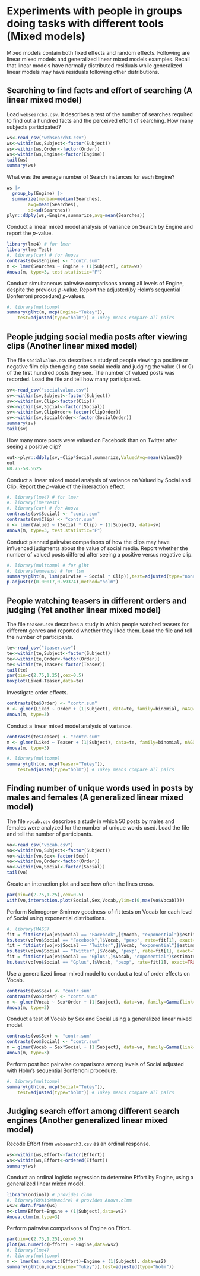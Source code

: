 
# Experiments with people in groups doing tasks with different tools (Mixed models)

Mixed models contain both fixed effects and random effects. Following are linear mixed models and generalized linear mixed models examples. Recall that linear models have normally distributed residuals while generalized linear models may have residuals following other distributions.

## Searching to find facts and effort of searching (A linear mixed model)

Load `websearch3.csv`. It describes a test of the number of searches required to find out a hundred facts and the perceived effort of searching.
How many subjects participated?

```r
ws<-read_csv("websearch3.csv")
ws<-within(ws,Subject<-factor(Subject))
ws<-within(ws,Order<-factor(Order))
ws<-within(ws,Engine<-factor(Engine))
tail(ws)
summary(ws)
```

What was the average number of Search instances for each Engine?

```r
ws |>
  group_by(Engine) |>
  summarize(median=median(Searches),
	    avg=mean(Searches),
	    sd=sd(Searches))
plyr::ddply(ws,~Engine,summarize,avg=mean(Searches))
```

Conduct a linear mixed model analysis of variance on Search by Engine and report the $p$-value.

```r
library(lme4) # for lmer
library(lmerTest)
#. library(car) # for Anova
contrasts(ws$Engine) <- "contr.sum"
m <- lmer(Searches ~ Engine + (1|Subject), data=ws)
Anova(m, type=3, test.statistic="F")
```

Conduct simultaneous pairwise comparisons among all levels of Engine, despite the previous $p$-value. Report the adjusted(by Holm's sequential Bonferroni procedure) $p$-values.

```r
#. library(multcomp)
summary(glht(m, mcp(Engine="Tukey")),
	test=adjusted(type="holm")) # Tukey means compare all pairs
```

## People judging social media posts after viewing clips (Another linear mixed model)

The file `socialvalue.csv` describes a study of people viewing a positive or negative film clip then going onto social media and judging the value (1 or 0) of the first hundred posts they see. The number of valued posts was recorded. Load the file and tell how many participated.

```r
sv<-read_csv("socialvalue.csv")
sv<-within(sv,Subject<-factor(Subject))
sv<-within(sv,Clip<-factor(Clip))
sv<-within(sv,Social<-factor(Social))
sv<-within(sv,ClipOrder<-factor(ClipOrder))
sv<-within(sv,SocialOrder<-factor(SocialOrder))
summary(sv)
tail(sv)
```

How many more posts were valued on Facebook than on Twitter after seeing a positive clip?

```r
out<-plyr::ddply(sv,~Clip*Social,summarize,ValuedAvg=mean(Valued))
out
68.75-58.5625
```

Conduct a linear mixed model analysis of variance on Valued by Social and Clip. Report the $p$-value of the interaction effect.

```r
#. library(lme4) # for lmer
#. library(lmerTest)
#. library(car) # for Anova
contrasts(sv$Social) <- "contr.sum"
contrasts(sv$Clip) <- "contr.sum"
m <- lmer(Valued ~ (Social * Clip) + (1|Subject), data=sv)
Anova(m, type=3, test.statistic="F")
```

Conduct planned pairwise comparisons of how the clips may have influenced judgments about the value of social media. Report whether the number of valued posts differed after seeing a positive versus negative clip.

```r
#. library(multcomp) # for glht
#. library(emmeans) # for lsm
summary(glht(m, lsm(pairwise ~ Social * Clip)),test=adjusted(type="none"))
p.adjust(c(0.00017,0.59374),method="holm")
```

## People watching teasers in different orders and judging (Yet another linear mixed model)

The file `teaser.csv` describes a study in which people watched teasers for different genres and reported whether they liked them. Load the file and tell the number of participants.

```r
te<-read_csv("teaser.csv")
te<-within(te,Subject<-factor(Subject))
te<-within(te,Order<-factor(Order))
te<-within(te,Teaser<-factor(Teaser))
tail(te)
par(pin=c(2.75,1.25),cex=0.5)
boxplot(Liked~Teaser,data=te)
```

Investigate order effects.

```r
contrasts(te$Order) <- "contr.sum"
m <- glmer(Liked ~ Order + (1|Subject), data=te, family=binomial, nAGQ=0)
Anova(m, type=3)
```

Conduct a linear mixed model analysis of variance.

```r
contrasts(te$Teaser) <- "contr.sum"
m <- glmer(Liked ~ Teaser + (1|Subject), data=te, family=binomial, nAGQ=0)
Anova(m, type=3)
```

```r
#. library(multcomp)
summary(glht(m, mcp(Teaser="Tukey")),
	test=adjusted(type="holm")) # Tukey means compare all pairs
```

## Finding number of unique words used in posts by males and females (A generalized linear mixed model)

The file `vocab.csv` describes a study in which 50 posts by males and females were analyzed for the number of unique words used. Load the file and tell the number of participants.

```r
vo<-read_csv("vocab.csv")
vo<-within(vo,Subject<-factor(Subject))
vo<-within(vo,Sex<-factor(Sex))
vo<-within(vo,Order<-factor(Order))
vo<-within(vo,Social<-factor(Social))
tail(vo)
```

Create an interaction plot and see how often the lines cross.

```r
par(pin=c(2.75,1.25),cex=0.5)
with(vo,interaction.plot(Social,Sex,Vocab,ylim=c(0,max(vo$Vocab))))
```

Perform Kolmogorov-Smirnov goodness-of-fit tests on Vocab for each level of Social using exponential distributions.

```r
#. library(MASS)
fit = fitdistr(vo[vo$Social == "Facebook",]$Vocab, "exponential")$estimate
ks.test(vo[vo$Social == "Facebook",]$Vocab, "pexp", rate=fit[1], exact=TRUE)
fit = fitdistr(vo[vo$Social == "Twitter",]$Vocab, "exponential")$estimate
ks.test(vo[vo$Social == "Twitter",]$Vocab, "pexp", rate=fit[1], exact=TRUE)
fit = fitdistr(vo[vo$Social == "Gplus",]$Vocab, "exponential")$estimate
ks.test(vo[vo$Social == "Gplus",]$Vocab, "pexp", rate=fit[1], exact=TRUE)
```

Use a generallized linear mixed model to conduct a test of order effects on Vocab.

```r
contrasts(vo$Sex) <- "contr.sum"
contrasts(vo$Order) <- "contr.sum"
m <- glmer(Vocab ~ Sex*Order + (1|Subject), data=vo, family=Gamma(link="log"))
Anova(m, type=3)
```

Conduct a test of Vocab by Sex and Social using a generalized linear mixed model.

```r
contrasts(vo$Sex) <- "contr.sum"
contrasts(vo$Social) <- "contr.sum"
m = glmer(Vocab ~ Sex*Social + (1|Subject), data=vo, family=Gamma(link="log"))
Anova(m, type=3)
```

Perform post hoc pairwise comparisons among levels of Social adjusted with Holm's sequential Bonferroni procedure.

```r
#. library(multcomp)
summary(glht(m, mcp(Social="Tukey")),
	test=adjusted(type="holm")) # Tukey means compare all pairs
```

## Judging search effort among different search engines (Another generalized linear mixed model)

Recode Effort from `websearch3.csv` as an ordinal response.

```r
ws<-within(ws,Effort<-factor(Effort))
ws<-within(ws,Effort<-ordered(Effort))
summary(ws)
```

Conduct an ordinal logistic regression to determine Effort by Engine, using a generalized linear mixed model.

```r
library(ordinal) # provides clmm
#. library(RVAideMemoire) # provides Anova.clmm
ws2<-data.frame(ws)
m<-clmm(Effort~Engine + (1|Subject),data=ws2)
Anova.clmm(m,type=3)
```

Perform pairwise comparisons of Engine on Effort.

```r
par(pin=c(2.75,1.25),cex=0.5)
plot(as.numeric(Effort) ~ Engine,data=ws2)
#. library(lme4)
#. library(multcomp)
m <- lmer(as.numeric(Effort)~Engine + (1|Subject), data=ws2)
summary(glht(m,mcp(Engine="Tukey")),test=adjusted(type="holm"))
```

